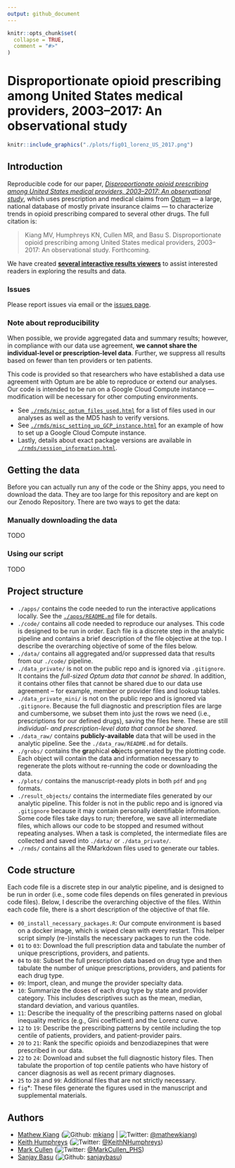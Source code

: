 ```yaml
---
output: github_document
---
```


<!-- README.md is generated from README.Rmd. Please edit that file -->

```r
knitr::opts_chunk$set(
  collapse = TRUE,
  comment = "#>"
)
```
# Disproportionate opioid prescribing among United States medical providers, 2003–2017: An observational study

<p align = "center">
```r
knitr::include_graphics("./plots/fig01_lorenz_US_2017.png")
```
</p>

## Introduction 

Reproducible code for our paper, [*Disproportionate opioid prescribing among United States medical providers, 2003–2017: An observational study*](ADD A LINK), which uses prescription and medical claims from [Optum](https://www.optum.com/solutions/data-analytics/data.html) — a large, national database of mostly private insurance claims — to characterize trends in opioid prescribing compared to several other drugs. The full citation is:

> Kiang MV, Humphreys KN, Cullen MR, and Basu S. Disproportionate opioid prescribing among United States medical providers, 2003–2017: An observational study. Forthcoming.

We have created [**several interactive results viewers**](https://github.com/mkiang/disproportionate_prescribing/tree/master/apps) to assist interested readers in exploring the results and data. 

### Issues

Please report issues via email or the [issues page](https://github.com/mkiang/disproportionate_prescribing/issues). 

### Note about reproducibility

When possible, we provide aggregated data and summary results; however, in compliance with our data use agreement, **we cannot share the individual-level or prescription-level data**. Further, we suppress all results based on fewer than ten providers or ten patients.

This code is provided so that researchers who have established a data use agreement with Optum are be able to reproduce or extend our analyses. Our code is intended to be run on a Google Cloud Compute instance --- modification will be necessary for other computing environments. 

- See [`./rmds/misc_optum_files_used.html`](http://htmlpreview.github.io/?https://github.com/mkiang/disproportionate_prescribing/blob/master/rmds/misc_optum_files_used.html) for a list of files used in our analyses as well as the MD5 hash to verify versions. 
- See [`./rmds/misc_setting_up_GCP_instance.html`](http://htmlpreview.github.io/?https://github.com/mkiang/disproportionate_prescribing/blob/master/rmds/misc_setting_up_GCP_instance.html) for an example of how to set up a Google Cloud Compute instance. 
- Lastly, details about exact package versions are available in [`./rmds/session_information.html`](http://htmlpreview.github.io/?https://github.com/mkiang/disproportionate_prescribing/blob/master/rmds/misc_session_information.html).

## Getting the data
Before you can actually run any of the code or the Shiny apps, you need to download the data. They are too large for this repository and are kept on our Zenodo Repository. There are two ways to get the data: 

### Manually downloading the data
TODO

### Using our script
TODO

## Project structure

- `./apps/` contains the code needed to run the interactive applications locally. See the [`./apps/README.md`](https://github.com/mkiang/disproportionate_prescribing/blob/master/apps) file for details. 
- `./code/` contains all code needed to reproduce our analyses. This code is designed to be run in order. Each file is a discrete step in the analytic pipeline and contains a brief description of the file objective at the top. I describe the overarching objective of some of the files below. 
- `./data/` contains all aggregated and/or suppressed data that results from our `./code/` pipeline.
- `./data_private/` is not on the public repo and is ignored via `.gitignore`. It contains the *full-sized Optum data that cannot be shared*. In addition, it contains other files that cannot be shared due to our data use agreement -- for example, member or provider files and lookup tables. 
- `./data_private_mini/` is not on the public repo and is ignored via `.gitignore`. Because the full diagnostic and prescription files are large and cumbersome, we subset them into just the rows we need (i.e., prescriptions for our defined drugs), saving the files here. These are still *individual- and prescription-level data that cannot be shared*. 
- `./data_raw/` contains **publicly-available** data that will be used in the analytic pipeline. See the `./data_raw/README.md` for details.
- `./grobs/` contains the **gr**aphical **ob**jects generated by the plotting code. Each object will contain the data and information necessary to regenerate the plots without re-running the code or downloading the data.
- `./plots/` contains the manuscript-ready plots in both `pdf` and `png` formats. 
- `./result_objects/` contains the intermediate files generated by our analytic pipeline. This folder is not in the public repo and is ignored via `.gitignore` because it may contain personally identifiable information. Some code files take days to run; therefore, we save all intermediate files, which allows our code to be stopped and resumed without repeating analyses. When a task is completed, the intermediate files are collected and saved into `./data/` or `./data_private/`. 
- `./rmds/` contains all the RMarkdown files used to generate our tables. 

## Code structure

Each code file is a discrete step in our analytic pipeline, and is designed to be run in order (i.e., some code files depends on files generated in previous code files). Below, I describe the overarching objective of the files. Within each code file, there is a short description of the objective of that file. 

- `00_install_necessary_packages.R`: Our compute environment is based on a docker image, which is wiped clean with every restart. This helper script simply (re-)installs the necessary packages to run the code.
- `01` to `03`: Download the full prescription data and tabulate the number of unique prescriptions, providers, and patients.
- `04` to `08`: Subset the full prescription data based on drug type and then tabulate the number of unique prescriptions, providers, and patients for each drug type.
- `09`: Import, clean, and munge the provider specialty data. 
- `10`: Summarize the doses of each drug type by state and provider category. This includes descriptives such as the mean, median, standard deviation, and various quantiles.
- `11`: Describe the inequality of the prescribing patterns nased on global inequality metrics (e.g., Gini coefficient) and the Lorenz curve.
- `12` to `19`: Describe the prescribing patterns by centile including the top centile of patients, providers, and patient-provider pairs. 
- `20` to `21`: Rank the specific opioids and benzodiazepines that were prescribed in our data. 
- `22` to `24`: Download and subset the full diagnostic history files. Then tabulate the proportion of top centile patients who have history of cancer diagnosis as well as recent primary diagnoses.
- `25` to `28` and `99`: Additional files that are not strictly necessary. 
- `fig`*: These files generate the figures used in the manuscript and supplemental materials. 

## Authors

- [Mathew Kiang](https://mathewkiang.com) (![Github](http://i.imgur.com/9I6NRUm.png): [mkiang](https://github.com/mkiang) | ![Twitter](http://i.imgur.com/wWzX9uB.png): [\@mathewkiang](https://twitter.com/mathewkiang))
- [Keith Humphreys](https://profiles.stanford.edu/keith-humphreys) (![Twitter](http://i.imgur.com/wWzX9uB.png): [\@KeithNHumphreys](https://twitter.com/keithnhumphreys))
- [Mark Cullen](https://profiles.stanford.edu/mark-cullen) (![Twitter](http://i.imgur.com/wWzX9uB.png): [\@MarkCullen_PHS](https://twitter.com/markcullen_phs))
- [Sanjay Basu](https://primarycare.hms.harvard.edu/faculty-staff/sanjay-basu) (![Github](http://i.imgur.com/9I6NRUm.png): [sanjaybasu](https://github.com/sanjaybasu))
